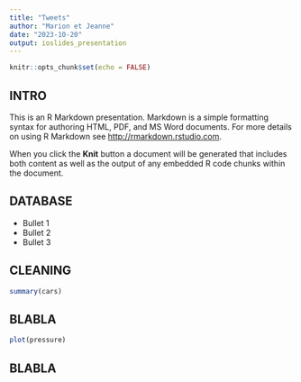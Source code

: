 ```yaml
---
title: "Tweets"
author: "Marion et Jeanne"
date: "2023-10-20"
output: ioslides_presentation
---
```


```r
knitr::opts_chunk$set(echo = FALSE)
```

## INTRO

This is an R Markdown presentation. Markdown is a simple formatting syntax for authoring HTML, PDF, and MS Word documents. For more details on using R Markdown see <http://rmarkdown.rstudio.com>.

When you click the **Knit** button a document will be generated that includes both content as well as the output of any embedded R code chunks within the document.

## DATABASE

- Bullet 1
- Bullet 2
- Bullet 3

## CLEANING

```r
summary(cars)
```

## BLABLA

```r
plot(pressure)
```

## BLABLA

